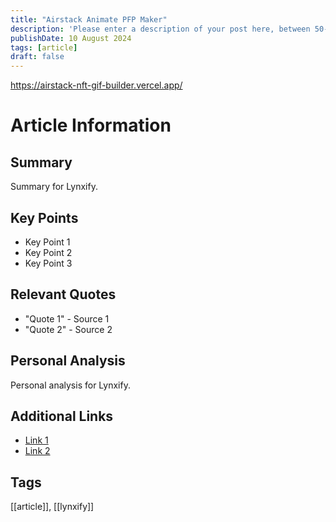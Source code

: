 ```yaml
---
title: "Airstack Animate PFP Maker"
description: 'Please enter a description of your post here, between 50-160 chars!'
publishDate: 10 August 2024
tags: [article]
draft: false
---
```

https://airstack-nft-gif-builder.vercel.app/
# Article Information

## Summary
Summary for Lynxify.

## Key Points
- Key Point 1
- Key Point 2
- Key Point 3

## Relevant Quotes
- "Quote 1" - Source 1
- "Quote 2" - Source 2

## Personal Analysis
Personal analysis for Lynxify.

## Additional Links
- [Link 1](#)
- [Link 2](#)

## Tags
[[article]], [[lynxify]]